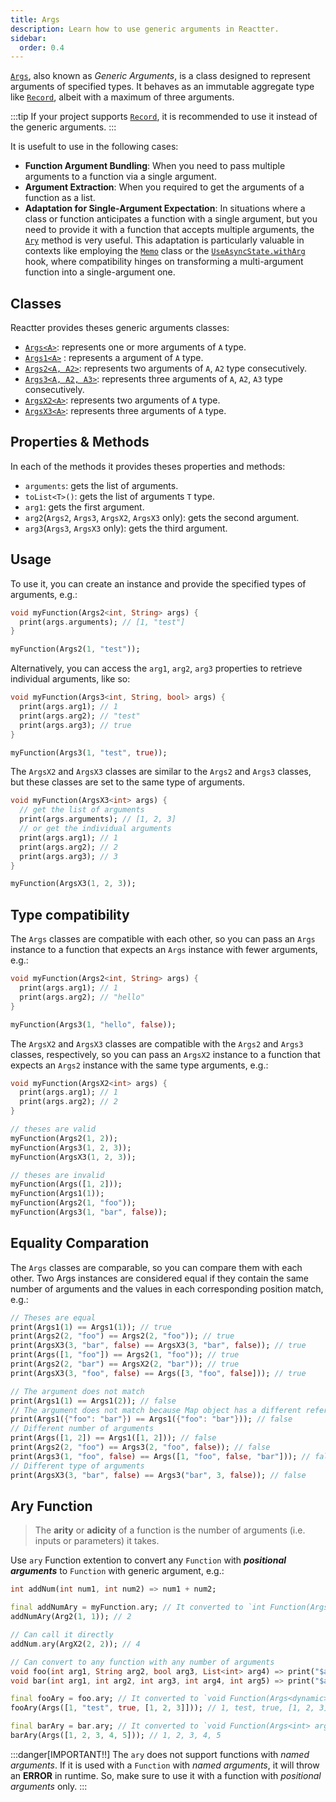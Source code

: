 ```yaml
---
title: Args
description: Learn how to use generic arguments in Reactter.
sidebar:
  order: 0.4
---
```


<a href="https://pub.dev/documentation/reactter/6.0.0/reactter/Args-class.html" target="_blank">`Args`</a>, also known as *Generic Arguments*, is a class designed to represent arguments of specified types.
It behaves as an immutable aggregate type like [`Record`](https://dart.dev/language/records#record-types), albeit with a maximum of three arguments.

:::tip
If your project supports [`Record`](https://dart.dev/language/records#record-types), it is recommended to use it instead of the generic arguments.
:::

It is usefult to use in the following cases:

- **Function Argument Bundling**: When you need to pass multiple arguments to a function via a single argument.
- **Argument Extraction**: When you required to get the arguments of a function as a list.
- **Adaptation for Single-Argument Expectation**: In situations where a class or function anticipates a function with a single argument, but you need to provide it with a function that accepts multiple arguments, the [`Ary`](#ary-function) method is very useful.
This adaptation is particularly valuable in contexts like employing the [`Memo`](/reactter/classes/memo) class or the [`UseAsyncState.withArg`](/reactter/hooks/use_async_state) hook, where compatibility hinges on transforming a multi-argument function into a single-argument one.

## Classes

Reactter provides theses generic arguments classes:

- <a href="https://pub.dev/documentation/reactter/6.0.0/reactter/Args-class.html" target="_blank">`Args<A>`</a>: represents one or more arguments of `A` type.
- <a href="https://pub.dev/documentation/reactter/6.0.0/reactter/Args1-class.html" target="_blank">`Args1<A>`</a> : represents a argument of `A` type.
- <a href="https://pub.dev/documentation/reactter/6.0.0/reactter/Args2-class.html" target="_blank">`Args2<A, A2>`</a>: represents two arguments of `A`, `A2` type consecutively.
- <a href="https://pub.dev/documentation/reactter/6.0.0/reactter/Args3-class.html" target="_blank">`Args3<A, A2, A3>`</a>: represents three arguments of `A`, `A2`, `A3` type consecutively.
- <a href="https://pub.dev/documentation/reactter/6.0.0/reactter/ArgsX2.html" target="_blank">`ArgsX2<A>`</a>: represents two arguments of `A` type.
- <a href="https://pub.dev/documentation/reactter/6.0.0/reactter/ArgsX3.html" target="_blank">`ArgsX3<A>`</a>: represents three arguments of `A` type.


## Properties & Methods

In each of the methods it provides theses properties and methods:

- `arguments`: gets the list of arguments.
- `toList<T>()`: gets the list of arguments `T` type.
- `arg1`: gets the first argument.
- `arg2`(`Args2`, `Args3`, `ArgsX2`, `ArgsX3` only): gets the second argument.
- `arg3`(`Args3`, `ArgsX3` only): gets the third argument.

## Usage

To use it, you can create an instance and provide the specified types of arguments, e.g.:

```dart
void myFunction(Args2<int, String> args) {
  print(args.arguments); // [1, "test"]
}

myFunction(Args2(1, "test"));
```

Alternatively, you can access the `arg1`, `arg2`, `arg3` properties to retrieve individual arguments, like so:

```dart
void myFunction(Args3<int, String, bool> args) {
  print(args.arg1); // 1
  print(args.arg2); // "test"
  print(args.arg3); // true
}

myFunction(Args3(1, "test", true));
```

The `ArgsX2` and `ArgsX3` classes are similar to the `Args2` and `Args3` classes, but these classes are set to the same type of arguments.

```dart
void myFunction(ArgsX3<int> args) {
  // get the list of arguments
  print(args.arguments); // [1, 2, 3]
  // or get the individual arguments
  print(args.arg1); // 1
  print(args.arg2); // 2
  print(args.arg3); // 3
}

myFunction(ArgsX3(1, 2, 3));
```

## Type compatibility

The `Args` classes are compatible with each other, so you can pass an `Args` instance to a function that expects an `Args` instance with fewer arguments, e.g.:

```dart
void myFunction(Args2<int, String> args) {
  print(args.arg1); // 1
  print(args.arg2); // "hello"
}

myFunction(Args3(1, "hello", false));
```

The `ArgsX2` and `ArgsX3` classes are compatible with the `Args2` and `Args3` classes, respectively, so you can pass an `ArgsX2` instance to a function that expects an `Args2` instance with the same type arguments, e.g.:

```dart del="Args([1, 2])" del="Args1(1)" del="\"foo\"" del="\"bar\""
void myFunction(ArgsX2<int> args) {
  print(args.arg1); // 1
  print(args.arg2); // 2
}

// theses are valid
myFunction(Args2(1, 2));
myFunction(Args3(1, 2, 3));
myFunction(ArgsX3(1, 2, 3));

// theses are invalid
myFunction(Args([1, 2]));
myFunction(Args1(1));
myFunction(Args2(1, "foo"));
myFunction(Args3(1, "bar", false));
```

## Equality Comparation

The `Args` classes are comparable, so you can compare them with each other.
Two Args instances are considered equal if they contain the same number of arguments and the values in each corresponding position match, e.g.:

```dart del=/Args1\\((2)\\)\\); \\/\\/ false/ del=/Args1\\((\\{"foo": "bar"\\})\\)\\); \\/\\/ false/ del=/(Args1)\\((\\[1, 2\\])\\)\\); \\/\\/ false/ del=/(Args3)\\(2, "foo"(, false)\\)\\); \\/\\/ false/ del=/Args3\\(("bar"), (3), false\\)\\); \\/\\/ false/ del=/Args\\(\\[1, "foo", false, ("bar")\\]\\)\\); \\/\\/ false/
// Theses are equal
print(Args1(1) == Args1(1)); // true
print(Args2(2, "foo") == Args2(2, "foo")); // true
print(ArgsX3(3, "bar", false) == ArgsX3(3, "bar", false)); // true
print(Args([1, "foo"]) == Args2(1, "foo")); // true
print(Args2(2, "bar") == ArgsX2(2, "bar")); // true
print(ArgsX3(3, "foo", false) == Args([3, "foo", false])); // true

// The argument does not match
print(Args1(1) == Args1(2)); // false
// The argument does not match because Map object has a different reference
print(Args1({"foo": "bar"}) == Args1({"foo": "bar"})); // false
// Different number of arguments
print(Args([1, 2]) == Args1([1, 2])); // false
print(Args2(2, "foo") == Args3(2, "foo", false)); // false
print(Args3(1, "foo", false) == Args([1, "foo", false, "bar"])); // false
// Different type of arguments
print(ArgsX3(3, "bar", false) == Args3("bar", 3, false)); // false
```

## Ary Function

> The **arity** or **adicity** of a function is the number of arguments (i.e. inputs or parameters) it takes.

Use `ary` Function extention to convert any `Function` with **_positional arguments_** to `Function` with generic argument, e.g.:

```dart
int addNum(int num1, int num2) => num1 + num2;

final addNumAry = myFunction.ary; // It converted to `int Function(Args2(int, int))`
addNumAry(Arg2(1, 1)); // 2

// Can call it directly
addNum.ary(ArgX2(2, 2)); // 4

// Can convert to any function with any number of arguments
void foo(int arg1, String arg2, bool arg3, List<int> arg4) => print("$arg1, $arg2, $arg3, $arg4");
void bar(int arg1, int arg2, int arg3, int arg4, int arg5) => print("$arg1, $arg2, $arg3, $arg4, $arg5");

final fooAry = foo.ary; // It converted to `void Function(Args<dynamic> args)`
fooAry(Args([1, "test", true, [1, 2, 3]])); // 1, test, true, [1, 2, 3]

final barAry = bar.ary; // It converted to `void Function(Args<int> args)`
barAry(Args([1, 2, 3, 4, 5])); // 1, 2, 3, 4, 5
```

:::danger[IMPORTANT!!]
The `ary` does not support functions with *named arguments*.
If it is used with a `Function` with *named arguments*, it will throw an **ERROR** in runtime.
So, make sure to use it with a function with *positional arguments* only.
:::